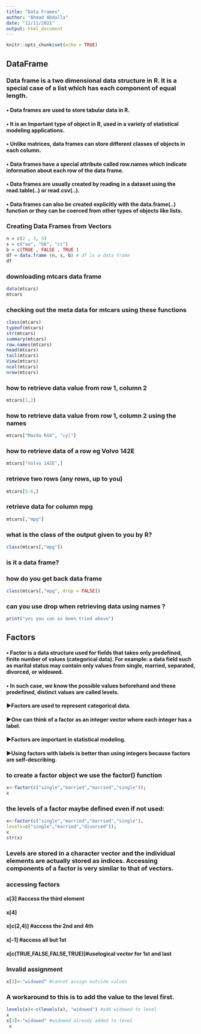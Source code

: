 ---
title: "Data Frames"
author: "Ahmad Abdalla"
date: "11/11/2021"
output: html_document
---

```{r setup, include=FALSE}
knitr::opts_chunk$set(echo = TRUE)
```

## DataFrame
###  Data frame is a two dimensional data structure in R. It is a special case of a list which has each component of equal length.
#### • Data frames are used to store tabular data in R.
#### • It is an Important type of object in R, used in a variety of statistical modeling applications.
#### • Unlike matrices, data frames can store different classes of objects in each column.
#### • Data frames have a special attribute called row.names which indicate information about each row of the data frame.

#### • Data frames are usually created by reading in a dataset using the read.table(..) or read.csv(..).
#### • Data frames can also be created explicitly with the data.frame(..) function or they can be coerced from other types of objects like lists.

### Creating Data Frames from Vectors
```{r}
n = c(2 , 3, 5)
s = c("aa", "bb", "cc")
b = c(TRUE , FALSE , TRUE )
df = data.frame (n, s, b) # df is a data frame
df
```


### downloading mtcars data frame

```{r cars}
data(mtcars)
mtcars
```

### checking out the meta data for mtcars using these functions

```{r pressure, echo=FALSE}
class(mtcars)
typeof(mtcars)
str(mtcars)
summary(mtcars)
row.names(mtcars)
head(mtcars)
tail(mtcars)
View(mtcars)
ncol(mtcars)
nrow(mtcars)
```
### how to retrieve data value from row 1, column 2
```{r}
mtcars[1,2]
```

### how to retrieve data value from row 1, column 2 using the names
```{r}
mtcars["Mazda RX4", "cyl"]

```
### how to retrieve data of a row eg Volvo 142E

```{r}
mtcars["Volvo 142E",]
```
### retrieve two rows (any rows, up to you)
```{r}
mtcars[5:6,]
```
### retrieve data for column mpg
```{r}
mtcars[,"mpg"]
```
### what is the class of the output given to you by R?
```{r}
class(mtcars[,"mpg"])
```
### is it a data frame?
### how do you get back data frame

```{r}
class(mtcars[,"mpg", drop = FALSE])
```
### can you use drop when retrieving data using names ?

```{r}
print("yes you can as been tried above")
```

## Factors
#### • Factor is a data structure used for fields that takes only predefined, finite number of values (categorical data). For example: a data field such as marital status may contain only values from single, married, separated, divorced, or widowed.
#### • In such case, we know the possible values beforehand and these predefined, distinct values are called levels.

#### ►Factors are used to represent categorical data.
#### ►One can think of a factor as an integer vector where each integer has a label.
#### ►Factors are important in statistical modeling.
#### ►Using factors with labels is better than using integers because factors are self-describing.

### to create a factor object we use the factor() function
```{r}
x<-factor(c("single","married","married","single"));
x
```
### the levels of a factor maybe defined even if not used:
```{r}
x<-factor(c("single","married","married","single"),
levels=c("single","married","divorced"));
x
str(x)

```
### Levels are stored in a character vector and the individual elements are actually stored as indices. Accessing components of a factor is very similar to that of vectors.
### accessing factors
#### x[3] #access the third element
#### x[4]
#### x[c(2,4)] #access the 2nd and 4th
#### x[-1] #access all but 1st
#### x[c(TRUE,FALSE,FALSE,TRUE)]#uselogical vector for 1st and last

### Invalid assignment
```{r}
x[3]<-"widowed" #cannot assign outside values
```
### A workaround to this is to add the value to the level first. 
```{r}
levels(x)<-c(levels(x), "widowed") #add widowed to level
x
x[3]<-"widowed" #widowed already added to level
 x
```